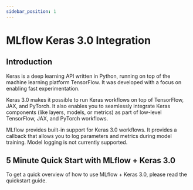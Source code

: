```yaml
---
sidebar_position: 1
---
```



# MLflow Keras 3.0 Integration

## Introduction

Keras is a deep learning API written in Python, running on top of the machine learning platform TensorFlow.
It was developed with a focus on enabling fast experimentation.

Keras 3.0 makes it possible to run Keras workflows on top of TensorFlow, JAX, and PyTorch.
It also enables you to seamlessly integrate Keras components (like layers, models, or metrics) as part of
low-level TensorFlow, JAX, and PyTorch workflows.

MLflow provides built-in support for Keras 3.0 workflows. It provides a callback that allows you to
log parameters and metrics during model training. Model logging is not currently supported.

## 5 Minute Quick Start with MLflow + Keras 3.0

To get a quick overview of how to use MLflow + Keras 3.0, please read the quickstart guide.

<CardGroup>
  <PageCard headerText="Get Started with Keras 3.0 + MLflow" link="/deep-learning/keras/quickstart/quickstart_keras" text="Learn how to leverage the MLflow Keras callback for tracking experiments, as well as how to customize it." />
</CardGroup>
